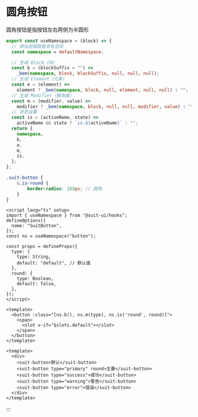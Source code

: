# 圆角按钮

圆角按钮是指按钮左右两侧为半圆形



```ts {14-16} [hooks/use-namespace/index.ts]
export const useNamespace = (block) => {
  // 命名前缀就是命名空间
  const namespace = defaultNamespace;

  // 生成 Block（块）
  const b = (blockSuffix = "") =>
    _bem(namespace, block, blockSuffix, null, null, null);
  // 生成 Element（元素）
  const e = (element) =>
    element ? _bem(namespace, block, null, element, null, null) : "";
  // 生成 Modifier（修改器）
  const m = (modifier, value) =>
    modifier ? _bem(namespace, block, null, null, modifier, value) : "";
  // 状态设置
  const is = (activeName, state) =>
    activeName && state ? `is-${activeName}` : "";
  return {
    namespace,
    b,
    e,
    m,
    is,
  };
};
```

```scss [theme/src/button.scss]
.suit-button {
    &.is-round {
        border-radius: 100px; // 圆角
    }
}
```

```vue [components/button/src/index.vue]
<script lang="ts" setup>
import { useNamespace } from "@suit-ui/hooks";
defineOptions({
  name: "SuitButton",
});
const ns = useNamespace("button");

const props = defineProps({
  type: {
    type: String,
    default: "default", // 默认值
  },
  round: {
    type: Boolean,
    default: false,
  },
});
</script>

<template>
  <button :class="[ns.b(), ns.m(type), ns.is('round', round)]">
    <span>
      <slot v-if="$slots.default"></slot>
    </span>
  </button>
</template>
```

```vue {4} [play/src/App.vue]
<template>
  <div>
    <suit-button>默认</suit-button>
    <suit-button type="primary" round>主要</suit-button>
    <suit-button type="success">成功</suit-button>
    <suit-button type="warning">警告</suit-button>
    <suit-button type="error">错误</suit-button>
  </div>
</template>
```

:::
